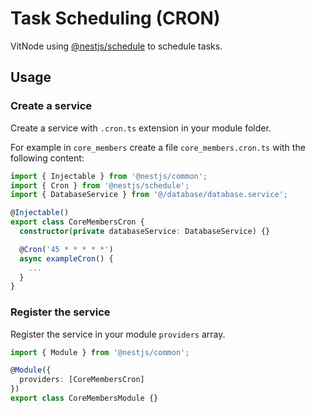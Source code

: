 
# Task Scheduling (CRON)

VitNode using [@nestjs/schedule](https://docs.nestjs.com/techniques/task-scheduling) to schedule tasks.

## Usage

<Steps>

### Create a service

Create a service with `.cron.ts` extension in your module folder.

For example in `core_members` create a file `core_members.cron.ts` with the following content:

```ts
import { Injectable } from '@nestjs/common';
import { Cron } from '@nestjs/schedule';
import { DatabaseService } from '@/database/database.service';
```

```ts
@Injectable()
export class CoreMembersCron {
  constructor(private databaseService: DatabaseService) {}

  @Cron('45 * * * * *')
  async exampleCron() {
    ...
  }
}
```

### Register the service

Register the service in your module `providers` array.

```ts
import { Module } from '@nestjs/common';
```

```ts
@Module({
  providers: [CoreMembersCron]
})
export class CoreMembersModule {}
```

</Steps>
